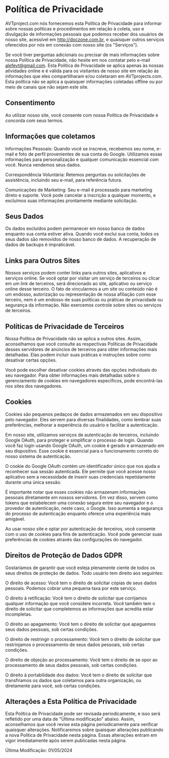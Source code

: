 # Política de Privacidade

AVTproject.com nós fornecemos esta Política de Privacidade para informar sobre nossas políticas e procedimentos em relação à coleta, uso e divulgação de informações pessoais que podemos receber dos usuários de nosso site, acessível em http://doczone.com.br, e quaisquer outros serviços oferecidos por nós em conexão com nosso site (os "Serviços").

Se você tiver perguntas adicionais ou precisar de mais informações sobre nossa Política de Privacidade, não hesite em nos contatar pelo e-mail alefevt@gmail.com. Esta Política de Privacidade se aplica apenas às nossas atividades online e é válida para os visitantes de nosso site em relação às informações que eles compartilharam e/ou coletaram em AVTprojects.com. Esta política não se aplica a quaisquer informações coletadas offline ou por meio de canais que não sejam este site.

## Consentimento

Ao utilizar nosso site, você consente com nossa Política de Privacidade e concorda com seus termos.

## Informações que coletamos

Informações Pessoais: Quando você se inscreve, recebemos seu nome, e-mail e foto de perfil provenientes de sua conta do Google. Utilizamos essas informações para personalização e qualquer comunicação essencial com você. Nunca vendemos seus dados.

Correspondência Voluntária: Retemos perguntas ou solicitações de assistência, incluindo seu e-mail, para referência futura.

Comunicações de Marketing: Seu e-mail é processado para marketing direto e suporte. Você pode cancelar a inscrição a qualquer momento, e excluímos suas informações prontamente mediante solicitação.

## Seus Dados

Os dados excluídos podem permanecer em nosso banco de dados enquanto sua conta estiver ativa. Quando você exclui sua conta, todos os seus dados são removidos de nosso banco de dados. A recuperação de dados de backups é impraticável.

## Links para Outros Sites

Nossos serviços podem conter links para outros sites, aplicativos e serviços online. Se você optar por visitar um serviço de terceiros ou clicar em um link de terceiros, será direcionado ao site, aplicativo ou serviço online desse terceiro. O fato de vincularmos a um site ou conteúdo não é um endosso, autorização ou representação de nossa afiliação com esse terceiro, nem é um endosso de suas políticas ou práticas de privacidade ou segurança da informação. Não exercemos controle sobre sites ou serviços de terceiros.

## Políticas de Privacidade de Terceiros

Nossa Política de Privacidade não se aplica a outros sites. Assim, aconselhamos que você consulte as respectivas Políticas de Privacidade desses servidores de anúncios de terceiros para obter informações mais detalhadas. Elas podem incluir suas práticas e instruções sobre como desativar certas opções.

Você pode escolher desativar cookies através das opções individuais do seu navegador. Para obter informações mais detalhadas sobre o gerenciamento de cookies em navegadores específicos, pode encontrá-las nos sites dos navegadores.

## Cookies

Cookies são pequenos pedaços de dados armazenados em seu dispositivo pelo navegador. Eles servem para diversas finalidades, como lembrar suas preferências, melhorar a experiência do usuário e facilitar a autenticação.

Em nosso site, utilizamos serviços de autenticação de terceiros, incluindo Google OAuth, para proteger e simplificar o processo de login. Quando você faz login usando Google OAuth, um cookie é gerado e armazenado em seu dispositivo. Esse cookie é essencial para o funcionamento correto do nosso sistema de autenticação.

O cookie do Google OAuth contém um identificador único que nos ajuda a reconhecer sua sessão autenticada. Ele permite que você acesse nosso aplicativo sem a necessidade de inserir suas credenciais repetidamente durante uma única sessão.

É importante notar que esses cookies não armazenam informações pessoais diretamente em nossos servidores. Em vez disso, servem como tokens que estabelecem uma conexão segura entre seu navegador e o provedor de autenticação, neste caso, o Google. Isso aumenta a segurança do processo de autenticação enquanto oferece uma experiência mais amigável.

Ao usar nosso site e optar por autenticação de terceiros, você consente com o uso de cookies para fins de autenticação. Você pode gerenciar suas preferências de cookies através das configurações do navegador.

## Direitos de Proteção de Dados GDPR

Gostaríamos de garantir que você esteja plenamente ciente de todos os seus direitos de proteção de dados. Todo usuário tem direito aos seguintes:

O direito de acesso: Você tem o direito de solicitar cópias de seus dados pessoais. Podemos cobrar uma pequena taxa por este serviço.

O direito à retificação: Você tem o direito de solicitar que corrijamos qualquer informação que você considere incorreta. Você também tem o direito de solicitar que completemos as informações que acredita estar incompletas.

O direito ao apagamento: Você tem o direito de solicitar que apaguemos seus dados pessoais, sob certas condições.

O direito de restringir o processamento: Você tem o direito de solicitar que restrinjamos o processamento de seus dados pessoais, sob certas condições.

O direito de objeção ao processamento: Você tem o direito de se opor ao processamento de seus dados pessoais, sob certas condições.

O direito à portabilidade dos dados: Você tem o direito de solicitar que transfiramos os dados que coletamos para outra organização, ou diretamente para você, sob certas condições.

## Alterações a Esta Política de Privacidade

Esta Política de Privacidade pode ser revisada periodicamente, e isso será refletido por uma data de "Última modificação" abaixo. Assim, aconselhamos que você revise esta página periodicamente para verificar quaisquer alterações. Notificaremos sobre quaisquer alterações publicando a nova Política de Privacidade nesta página. Essas alterações entram em vigor imediatamente após serem publicadas nesta página.

Última Modificação: 01/05/2024
